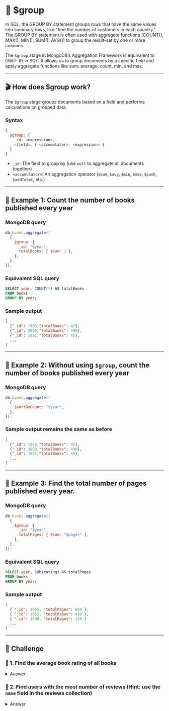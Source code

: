 
# 👐 $group

In SQL, the GROUP BY statement groups rows that have the same values into summary rows, like "find the number of customers in each country."
The GROUP BY statement is often used with aggregate functions (COUNT(), MAX(), MIN(), SUM(), AVG()) to group the result-set by one or more columns.

The `$group` stage in MongoDB’s Aggregation Framework is equivalent to `GROUP BY` in SQL. It allows us to group documents by a specific field and apply aggregate functions like sum, average, count, min, and max.

---

## 🎬 How does $group work?

The `$group` stage groups documents based on a field and performs calculations on grouped data.

### **Syntax**

```js
{
  $group: {
    _id: <expression>,
    <field>: { <accumulator>: <expression> }
  }
}
```

- `_id`: The field to group by (use `null` to aggregate all documents together)
- `<accumulator>`: An aggregation operator (`$sum`, `$avg`, `$min`, `$max`, `$push`, `$addToSet`, etc.)

---

## 👐 Example 1: Count the number of books published every year

### **MongoDB query**

```js
db.books.aggregate([
  {
    $group: {
      _id: "$year",
      totalBooks: { $sum: 1 },
    },
  },
]);
```

### **Equivalent SQL query**

```sql
SELECT year, COUNT(*) AS totalBooks
FROM books
GROUP BY year;
```

### **Sample output**

```json
[
  {"_id": 1980,"totalBooks": 42},
  {"_id": 2000,"totalBooks": 490},
  {"_id": 1981,"totalBooks": 45},
  ...
]
```

---

## 👐 Example 2: Without using `$group`, count the number of books published every year

### MongoDB query

```js
db.books.aggregate([
  {
    $sortByCount: "$year",
  },
]);
```

### Sample output remains the same as before

```json
[
  {"_id": 1980,"totalBooks": 42},
  {"_id": 2000,"totalBooks": 490},
  {"_id": 1981,"totalBooks": 45},
  ...
]
```

---

## 👐 Example 3: Find the total number of pages published every year.


### **MongoDB query**

```js
db.books.aggregate([
  {
    $group: {
      _id: "$year",
      totalPages: { $sum: "$pages" },
    },
  },
]);
```

### Equivalent SQL query

```sql
SELECT year, SUM(rating) AS totalPages
FROM books
GROUP BY year;
```

### Sample output

```json
[
  { "_id": 1955, "totalPages": 664 },
  { "_id": 1952, "totalPages": 416 },
  { "_id": 1899, "totalPages": 128 }
  ...
]
```

---

## 👐 Challenge


### 👐 1. Find the average book rating of all books

<details>
  <summary>Answer</summary>
    ```js
    db.reviews.aggregate([
      {
        $group: {
          _id: "$bookId",
          avgRating: { $avg: "$rating" }
        }
      },
    ]);
    ```

</details>

### 👐 2. Find users with the most number of reviews (Hint: use the `name` field in the reviews collection)

<details>
  <summary>Answer</summary>
  <div>
  There are 2 ways to solve this- 
  - $group with $sort 
  - $sortByCount
  <Tabs groupId="aggregations">
    <TabItem value="atlas" label="$group with $sum + $sort">
    ```js
    db.reviews.aggregate([
      {
        $group: {
          _id: "$name",
          totalReviews: { $sum: 1 },
        },
      },
      {
        $sort: {
          totalReviews: -1,
        },
      },
    ]);
    ```
    </TabItem>

    <TabItem value="mongodb-shell" label="$sortByCount">
    ```js
    db.reviews.aggregate([
      {
        $sortByCount: "$name",
      },
    ]);
    ```
    </TabItem>

  </Tabs>
  </div>
</details>
